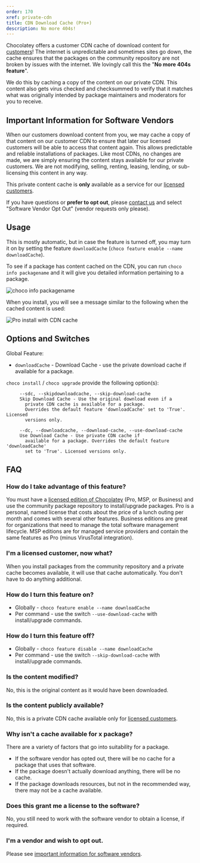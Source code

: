 ```yaml
---
order: 170
xref: private-cdn
title: CDN Download Cache (Pro+)
description: No more 404s!
---
```


Chocolatey offers a customer CDN cache of download content for [customers](https://chocolatey.org/pricing)! The internet is unpredictable and sometimes sites go down, the cache ensures that the packages on the community repository are not broken by issues with the internet. We lovingly call this the "**No more 404s feature**".

We do this by caching a copy of the content on our private CDN. This content also gets virus checked and checksummed to verify that it matches what was originally intended by package maintainers and moderators for you to receive.

## Important Information for Software Vendors

When our customers download content from you, we may cache a copy of that content on our customer CDN to ensure that later our licensed customers will be able to access that content again. This allows predictable and reliable installations of packages. Like most CDNs, no changes are made, we are simply ensuring the content stays available for our private customers. We are not modifying, selling, renting, leasing, lending, or sub-licensing this content in any way.

This private content cache is **only** available as a service for our [licensed customers](https://chocolatey.org/pricing).

If you have questions or **prefer to opt out**, please [contact us](https://chocolatey.org/contact) and select "Software Vendor Opt Out" (vendor requests only please).

## Usage

This is mostly automatic, but in case the feature is turned off, you may turn it on by setting the feature `downloadCache` (`choco feature enable --name downloadCache`).

To see if a package has content cached on the CDN, you can run `choco info packagename` and it will give you detailed information pertaining to a package.

![choco info packagename](/images/choco_info_cached.png)

When you install, you will see a message similar to the following when the cached content is used:

![Pro install with CDN cache](/images/choco_install_cached.png)

## Options and Switches

Global Feature:

* `downloadCache` - Download Cache - use the private download cache if available for a package.


`choco install` / `choco upgrade` provide the following option(s):

```
     --sdc, --skipdownloadcache, --skip-download-cache
     Skip Download Cache - Use the original download even if a
       private CDN cache is available for a package.
       Overrides the default feature 'downloadCache' set to 'True'. Licensed
       versions only.

     --dc, --downloadcache, --download-cache, --use-download-cache
     Use Download Cache - Use private CDN cache if
       available for a package. Overrides the default feature 'downloadCache'
       set to 'True'. Licensed versions only.
```

## FAQ

### How do I take advantage of this feature?

You must have a [licensed edition of Chocolatey](https://chocolatey.org/pricing) (Pro, MSP, or Business) and use the community package repository to install/upgrade packages. Pro is a personal, named license that costs about the price of a lunch outing per month and comes with several other features. Business editions are great for organizations that need to manage the total software management lifecycle. MSP editions are for managed service providers and contain the same features as Pro (minus VirusTotal integration).

### I'm a licensed customer, now what?

When you install packages from the community repository and a private cache becomes available, it will use that cache automatically. You don't have to do anything additional.

### How do I turn this feature on?

* Globally - `choco feature enable --name downloadCache`
* Per command - use the switch `--use-download-cache` with install/upgrade commands.

### How do I turn this feature off?

* Globally - `choco feature disable --name downloadCache`
* Per command - use the switch `--skip-download-cache` with install/upgrade commands.

### Is the content modified?

No, this is the original content as it would have been downloaded.

### Is the content publicly available?

No, this is a private CDN cache available only for [licensed customers](https://chocolatey.org/pricing).

### Why isn't a cache available for x package?

There are a variety of factors that go into suitability for a package.

* If the software vendor has opted out, there will be no cache for a package that uses that software.
* If the package doesn't actually download anything, there will be no cache.
* If the package downloads resources, but not in the recommended way, there may not be a cache available.

### Does this grant me a license to the software?

No, you still need to work with the software vendor to obtain a license, if required.

### I'm a vendor and wish to opt out.

Please see [important information for software vendors](#important-information-for-software-vendors).
